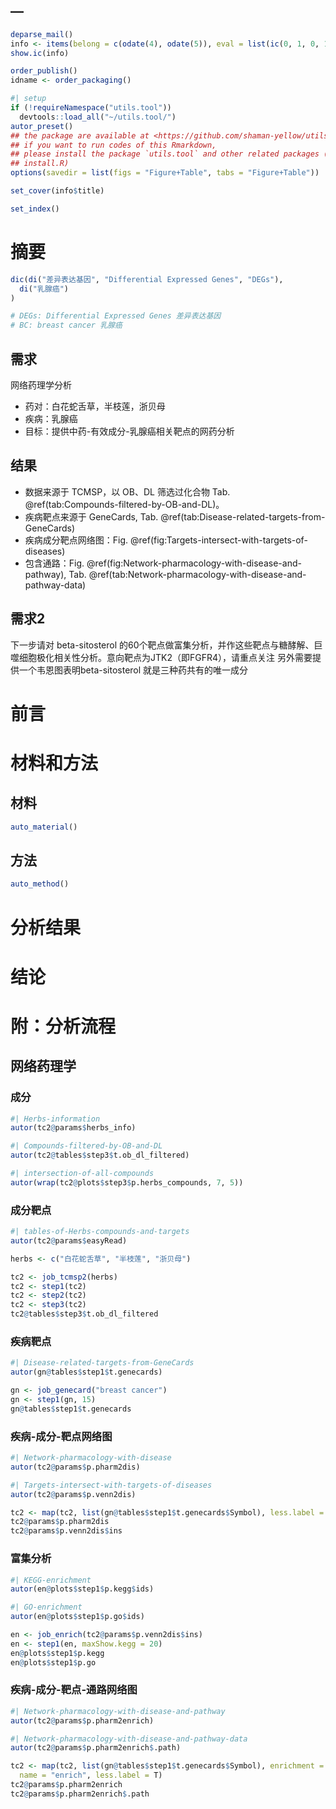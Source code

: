 ---
---

```r
deparse_mail()
info <- items(belong = c(odate(4), odate(5)), eval = list(ic(0, 1, 0, 1, 0), ic(0, 1, 0, 0, 0)))
show.ic(info)

order_publish()
idname <- order_packaging()
```

```r
#| setup
if (!requireNamespace("utils.tool"))
  devtools::load_all("~/utils.tool/")
autor_preset()
## the package are available at <https://github.com/shaman-yellow/utils.tool>
## if you want to run codes of this Rmarkdown,
## please install the package `utils.tool` and other related packages (run
## install.R)
options(savedir = list(figs = "Figure+Table", tabs = "Figure+Table"))
```

```r
set_cover(info$title)
```

```r
set_index()
```

# 摘要 {#abstract}

```r
dic(di("差异表达基因", "Differential Expressed Genes", "DEGs"),
  di("乳腺癌")
)

# DEGs: Differential Expressed Genes 差异表达基因
# BC: breast cancer 乳腺癌
```

## 需求

网络药理学分析

- 药对：白花蛇舌草，半枝莲，浙贝母
- 疾病：乳腺癌
- 目标：提供中药-有效成分-乳腺癌相关靶点的网药分析

## 结果

- 数据来源于 TCMSP，以 OB、DL 筛选过化合物 Tab. \@ref(tab:Compounds-filtered-by-OB-and-DL)。
- 疾病靶点来源于 GeneCards, Tab. \@ref(tab:Disease-related-targets-from-GeneCards)
- 疾病成分靶点网络图：Fig. \@ref(fig:Targets-intersect-with-targets-of-diseases)
- 包含通路：Fig. \@ref(fig:Network-pharmacology-with-disease-and-pathway),
  Tab. \@ref(tab:Network-pharmacology-with-disease-and-pathway-data)

## 需求2

下一步请对 beta-sitosterol  的60个靶点做富集分析，并作这些靶点与糖酵解、巨噬细胞极化相关性分析。意向靶点为JTK2（即FGFR4），请重点关注
另外需要提供一个韦恩图表明beta-sitosterol 就是三种药共有的唯一成分

# 前言 {#introduction}

# 材料和方法 {#methods}

## 材料

```r
auto_material()
```

## 方法

```r
auto_method()
```

# 分析结果 {#results}

# 结论 {#dis}

# 附：分析流程 {#workflow}

## 网络药理学

### 成分

```r
#| Herbs-information
autor(tc2@params$herbs_info)
```

```r
#| Compounds-filtered-by-OB-and-DL
autor(tc2@tables$step3$t.ob_dl_filtered)
```

```r
#| intersection-of-all-compounds
autor(wrap(tc2@plots$step3$p.herbs_compounds, 7, 5))
```

### 成分靶点

```r
#| tables-of-Herbs-compounds-and-targets
autor(tc2@params$easyRead)
```

```r
herbs <- c("白花蛇舌草", "半枝莲", "浙贝母")

tc2 <- job_tcmsp2(herbs)
tc2 <- step1(tc2)
tc2 <- step2(tc2)
tc2 <- step3(tc2)
tc2@tables$step3$t.ob_dl_filtered

```

### 疾病靶点

```r
#| Disease-related-targets-from-GeneCards
autor(gn@tables$step1$t.genecards)
```

```r
gn <- job_genecard("breast cancer")
gn <- step1(gn, 15)
gn@tables$step1$t.genecards
```

### 疾病-成分-靶点网络图

```r
#| Network-pharmacology-with-disease
autor(tc2@params$p.pharm2dis)
```

```r
#| Targets-intersect-with-targets-of-diseases
autor(tc2@params$p.venn2dis)
```

```r
tc2 <- map(tc2, list(gn@tables$step1$t.genecards$Symbol), less.label = F)
tc2@params$p.pharm2dis
tc2@params$p.venn2dis$ins
```

### 富集分析

```r
#| KEGG-enrichment
autor(en@plots$step1$p.kegg$ids)
```

```r
#| GO-enrichment
autor(en@plots$step1$p.go$ids)
```

```r
en <- job_enrich(tc2@params$p.venn2dis$ins)
en <- step1(en, maxShow.kegg = 20)
en@plots$step1$p.kegg
en@plots$step1$p.go
```

### 疾病-成分-靶点-通路网络图

```r
#| Network-pharmacology-with-disease-and-pathway
autor(tc2@params$p.pharm2enrich)
```

```r
#| Network-pharmacology-with-disease-and-pathway-data
autor(tc2@params$p.pharm2enrich$.path)
```

```r
tc2 <- map(tc2, list(gn@tables$step1$t.genecards$Symbol), enrichment = en, en.top = 20,
  name = "enrich", less.label = T)
tc2@params$p.pharm2enrich
tc2@params$p.pharm2enrich$.path
```


